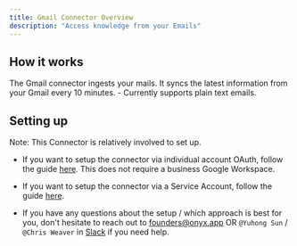 ```yaml
---
title: Gmail Connector Overview
description: "Access knowledge from your Emails"
---
```


## How it works

The Gmail connector ingests your mails. It syncs the latest information from
your Gmail every 10 minutes. - Currently supports plain text emails.

## Setting up

Note: This Connector is relatively involved to set up.

- If you want to setup the connector via individual account OAuth, follow the guide [here](/connectors/gmail/oauth).
  This does not require a business Google Workspace.

- If you want to setup the connector via a Service Account, follow the guide [here](/connectors/gmail/service_account).

- If you have any questions about the setup / which approach is best for you, don't hesitate to reach out
  to [founders@onyx.app](mailto:founders@onyx.app) OR `@Yuhong Sun` / `@Chris Weaver` in
  [Slack](https://join.slack.com/t/onyx-dot-app/shared_invite/zt-34lu4m7xg-TsKGO6h8PDvR5W27zTdyhA) if you need help.
